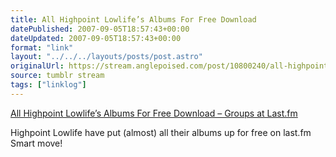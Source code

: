 ```yaml
---
title: All Highpoint Lowlife’s Albums For Free Download
datePublished: 2007-09-05T18:57:43+00:00
dateUpdated: 2007-09-05T18:57:43+00:00
format: "link"
layout: "../../../layouts/posts/post.astro"
originalUrl: https://stream.anglepoised.com/post/10800240/all-highpoint-lowlifes-albums-for-free-download
source: tumblr stream
tags: ["linklog"]
---
```


[All Highpoint Lowlife’s Albums For Free Download – Groups at Last.fm][1]

Highpoint Lowlife have put (almost) all their albums up for free on last.fm Smart move!

[1]: http://www.last.fm/group/Highpoint+Lowlife/forum/22675/_/323361
